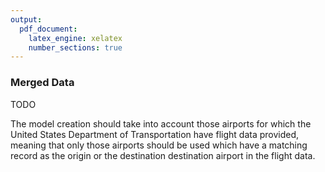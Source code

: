 ```yaml
---
output:
  pdf_document:
    latex_engine: xelatex
    number_sections: true
---
```


### Merged Data

TODO


The model creation should take into account those airports for which the United States Department of Transportation have flight data provided, meaning that only those airports should be used which have a matching record as the origin or the destination destination airport in the flight data.


<!--
Integrating data involves combining information from multiple tables or records to create new records or values. With table-based data, an analyst can join two or more tables that have different information about the same objects. For instance, a retail chain has one table with information about each store’s general characteristics (e.g., floor space, type of mall), another table with summarized sales data (e.g., profit, percent change in sales from previous year), and another table with information about the demographics of the surrounding area. Each of these tables contains one record for each store. These tables can be merged together into a new table with one record for each store, combining fields from the source tables.
Data integration also covers aggregations. Aggregations refer to operations where new values are computed by summarizing information from multiple records and/or tables. For example, an aggregation could include converting a table of customer purchases, where there is one record for each purchase, into a new table where there is one record for each customer. The table’s fields could include the number of purchases, the average purchase amount, the percent of orders charged to credit cards, the percent of items under promotion, etc.
-->
